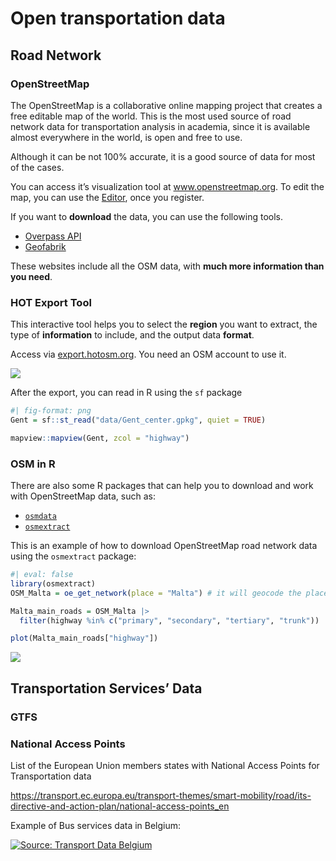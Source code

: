# Open transportation data

## Road Network

### OpenStreetMap

The OpenStreetMap is a collaborative online mapping project that creates a free editable map of the world.
This is the most used source of road network data for transportation analysis in academia, since it is available almost everywhere in the world, is open and free to use.

::: {.callout-caution appearance="simple"}
Although it can be not 100% accurate, it is a good source of data for most of the cases.
:::

You can access it's visualization tool at [www.openstreetmap.org](https://www.openstreetmap.org/).
To edit the map, you can use the [Editor](https://www.openstreetmap.org/edit), once you register.

If you want to **download** the data, you can use the following tools.

-   [Overpass API](https://wiki.openstreetmap.org/wiki/Overpass_API)
-   [Geofabrik](https://download.geofabrik.de/)

These websites include all the OSM data, with **much more information than you need**.

### HOT Export Tool

This interactive tool helps you to select the **region** you want to extract, the type of **information** to include, and the output data **format**.

Access via [export.hotosm.org](https://export.hotosm.org/).
You need an OSM account to use it.

![](images/clipboard-1441436716.png)

After the export, you can read in R using the `sf` package

```r
#| fig-format: png
Gent = sf::st_read("data/Gent_center.gpkg", quiet = TRUE)

mapview::mapview(Gent, zcol = "highway")
```

### OSM in R

There are also some R packages that can help you to download and work with OpenStreetMap data, such as:

-   [`osmdata`](https://cran.r-project.org/web/packages/osmdata/index.html)
-   [`osmextract`](https://docs.ropensci.org/osmextract)

This is an example of how to download OpenStreetMap road network data using the `osmextract` package:

```r
#| eval: false
library(osmextract)
OSM_Malta = oe_get_network(place = "Malta") # it will geocode the place

Malta_main_roads = OSM_Malta |> 
  filter(highway %in% c("primary", "secondary", "tertiary", "trunk"))

plot(Malta_main_roads["highway"])
```

![](images/malta_roads.png){fig-align="center"}

## Transportation Services' Data

### GTFS

<!-- TO-DO -->

### National Access Points

List of the European Union members states with National Access Points for Transportation data

<https://transport.ec.europa.eu/transport-themes/smart-mobility/road/its-directive-and-action-plan/national-access-points_en>

Example of Bus services data in Belgium:

[![Source: Transport Data Belgium](images/clipboard-3645209787.png)](https://www.transportdata.be/en/dataset?tags=Bus)
